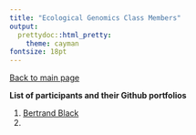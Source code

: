 ```yaml
---
title: "Ecological Genomics Class Members"
output:
  prettydoc::html_pretty:
    theme: cayman
fontsize: 18pt
---
```


[Back to main page](index.html)

**List of participants and their Github portfolios** 

1. [Bertrand Black](https://github.com/.../Template_online_notebook.Rmd)   
2. 


